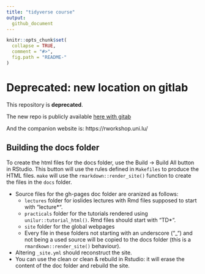 ```yaml
---
title: "tidyverse course"
output:
  github_document
---
```



<!-- README.md is generated from README.Rmd. Please edit that file -->

```r
knitr::opts_chunk$set(
  collapse = TRUE,
  comment = "#>",
  fig.path = "README-"
)
```

# Deprecated: new location on gitlab

This repository is **deprecated**.

The new repo is publicly available [here with gitab](https://git-r3lab.uni.lu/aurelien.ginolhac/rworkshop)

And the companion website is: https://rworkshop.uni.lu/


## Building the docs folder

To create the html files for the docs folder, use the Build -> Build All button in RStudio. This button will use the rules defined in `Makefiles` to produce the HTML files. `make` will use the `rmarkdown::render_site()` function to create the files in the `docs` folder.

- Source files for the gh-pages doc folder are oranized as follows:
    + `lectures` folder for ioslides lectures with Rmd files supposed to start with "lecture*".
    + `practicals` folder for the tutorials rendered using `unilur::tutorial_html()`. Rmd files should start with "TD*".
    + `site` folder for the global webpages
    + Every file in these folders not starting with an underscore ("_") and not being a used source will be copied to the docs folder (this is a `rmardkown::render_site()` behaviour).
- Altering `_site.yml` should reconstruct the site.
- You can use the clean or clean & rebuild in Rstudio: it will erase the content of the doc folder and rebuild the site.
